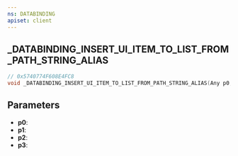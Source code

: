 ```yaml
---
ns: DATABINDING
apiset: client
---
```

## _DATABINDING_INSERT_UI_ITEM_TO_LIST_FROM_PATH_STRING_ALIAS

```c
// 0x5740774F608E4FC8
void _DATABINDING_INSERT_UI_ITEM_TO_LIST_FROM_PATH_STRING_ALIAS(Any p0, Any p1, char* p2, Any p3);
```


## Parameters
* **p0**:
* **p1**:
* **p2**:
* **p3**: